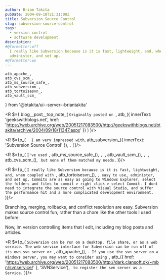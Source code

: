 ```yaml
---
author: Brian Takita
pubDate: 2004-09-18T21:31:00Z
title: Subversion Source Control
slug: subversion-source-control
tags:
  - version control
  - software development
description:
#@formatter:off
  I really like Subversion because is it is fast, lightweight, and, when coupled with Tortise, easy to use,
  administer, and set up.
#@formatter:on
---
```

	atb_apache_,
	atb_cvs_scm_,
	atb_ms_source_safe_,
	atb_subversion_,
	atb_tortoisesvn_,
	atb_vault_scm_
} from '@btakita/ui--server--briantakita'

<R $={
	blog__post__top_note_(
		`Originally posted on `,
		atb_({
			innerText: 'geekswithblogs.net',
			href: 'https://web.archive.org/web/20051217083500/http://geekswithblogs.net/btakita/archive/2004/09/18/11347.aspx'
		})
	)
}/>

<R $={p_(
	`	I am very impressed with `, atb_subversion_({ innerText: 'Subversion Source Control' }), `.`
)}/>

<R $={p_(
	`I've used `, atb_ms_source_safe_(), `, `, atb_vault_scm_(), `, `, atb_cvs_scm_(), ` but none of them matched my
	needs.`
)}/>

<R $={p_(
	`I really like Subversion because is it is fast, lightweight, and, when coupled with `, atb_tortoisesvn_(), `,
	easy to use, administer, and set up. Commits are as easy as going to Windows Explorer, select the folders and
	files to commit > right click > select Commit. I dont need to integrate the source control with Visual Studio, and
	suffer the performance hit and a more complicated development environment.`
)}/>

Branching, merging, rollbacks, and conflict resolution are easy. Subversion makes source control fun, rather than a
chore like the other tools I used before.

Now, Im version controlling items that I edit, including my blog posts and articles.

<R $={p_(
	`Subversion can be run on a desktop, file share, or as a web service. The web service interface for Subversion can
	be run off of its own svn server or `, atb_apache_(), `. If you use the svn server on a Windows server, you may
	want to consider using `,
	atb_({ href: 'https://web.archive.org/web/20051217083500/http://dark.clansoft.dk/~mbn/svnservice/' }, 'SVNService'),
	` to register the svn server as a Service.`
)}/>

